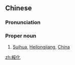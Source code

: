 {{also|绥化}}
==Chinese==
{{zh-forms|s=绥化}}

===Pronunciation===
{{zh-pron
|m=Suíhuà
|cat=pn
}}

===Proper noun===
{{zh-proper noun}}

# [[Suihua]], [[Heilongjiang]], [[China]]

{{zh-cat|Cities}}

[[zh:綏化]]